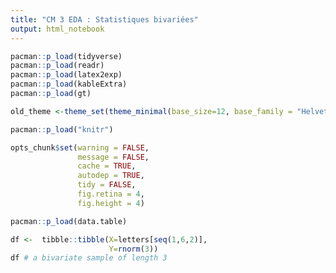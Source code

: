 ```yaml
---
title: "CM 3 EDA : Statistiques bivariées"
output: html_notebook
---
```



```r
pacman::p_load(tidyverse)
pacman::p_load(readr)
pacman::p_load(latex2exp)
pacman::p_load(kableExtra)
pacman::p_load(gt)

old_theme <-theme_set(theme_minimal(base_size=12, base_family = "Helvetica"))

pacman::p_load("knitr")

opts_chunk$set(warning = FALSE,
               message = FALSE,
               cache = TRUE,
               autodep = TRUE,
               tidy = FALSE,
               fig.retina = 4,
               fig.height = 4)

pacman::p_load(data.table)
```

```r
df <-  tibble::tibble(X=letters[seq(1,6,2)], 
                      Y=rnorm(3))
df # a bivariate sample of length 3
```

